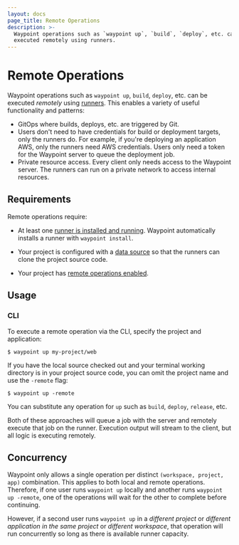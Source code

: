 ```yaml
---
layout: docs
page_title: Remote Operations
description: >-
  Waypoint operations such as `waypoint up`, `build`, `deploy`, etc. can be
  executed remotely using runners.
---
```


# Remote Operations

Waypoint operations such as `waypoint up`, `build`, `deploy`, etc. can
be executed _remotely_ using [runners](/docs/runner). This enables
a variety of useful functionality and patterns:

- GitOps where builds, deploys, etc. are triggered by Git.
- Users don't need to have credentials for build or deployment targets,
  only the runners do. For example, if you're deploying an application
  AWS, only the runners need AWS credentials. Users only need a token
  for the Waypoint server to queue the deployment job.
- Private resource access. Every client only needs access to the
  Waypoint server. The runners can run on a private network to access
  internal resources.

## Requirements

Remote operations require:

- At least one [runner is installed and running](/docs/runner). Waypoint
  automatically installs a runner with `waypoint install`.

- Your project is configured with a [data source](/docs/waypoint-hcl/runner)
  so that the runners can clone the project source code.

- Your project has [remote operations enabled](/docs/waypoint-hcl/runner).

## Usage

### CLI

To execute a remote operation via the CLI, specify the project and application:

```shell-session
$ waypoint up my-project/web
```

If you have the local source checked out and your terminal working directory
is in your project source code, you can omit the project name and use the
`-remote` flag:

```shell-session
$ waypoint up -remote
```

You can substitute any operation for `up` such as `build`, `deploy`, `release`, etc.

Both of these approaches will queue a job with the server and remotely execute
that job on the runner. Execution output will stream to the client, but all
logic is executing remotely.

## Concurrency

Waypoint only allows a single operation per distinct `(workspace, project, app)`
combination. This applies to both local and remote operations. Therefore,
if one user runs `waypoint up` locally and another runs `waypoint up -remote`,
one of the operations will wait for the other to complete before continuing.

However, if a second user runs `waypoint up` in a _different project_ or
_different application in the same project_ or _different workspace_, that
operation will run concurrently so long as there is available runner capacity.
